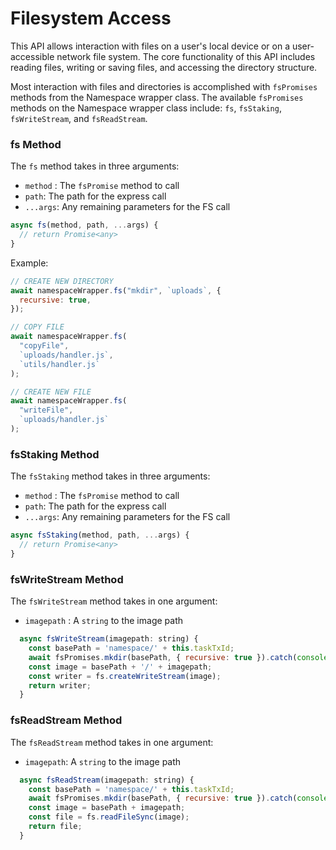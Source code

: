 
# Filesystem Access

<Description
  text="The File System Access API allows read, write and file management
  capabilities."
/>

This API allows interaction with files on a user's local device or on a user-accessible network file system. The core functionality of this API includes reading files, writing or saving files, and accessing the directory structure.

Most interaction with files and directories is accomplished with `fsPromises` methods from the Namespace wrapper class. The available `fsPromises` methods on the Namespace wrapper class include: `fs`, `fsStaking`, `fsWriteStream`, and `fsReadStream`.

### fs Method

The `fs` method takes in three arguments:

* `method` : The `fsPromise` method to call
* `path`: The path for the express call
* `...args`: Any remaining parameters for the FS call

```typescript
async fs(method, path, ...args) {
  // return Promise<any>
}
```

Example:

```javascript
// CREATE NEW DIRECTORY
await namespaceWrapper.fs("mkdir", `uploads`, {
  recursive: true,
});

// COPY FILE
await namespaceWrapper.fs(
  "copyFile",
  `uploads/handler.js`,
  `utils/handler.js`
);

// CREATE NEW FILE
await namespaceWrapper.fs(
  "writeFile",
  `uploads/handler.js`
);
```

### fsStaking Method

The `fsStaking` method takes in three arguments:

* `method` : The `fsPromise` method to call
* `path`: The path for the express call
* `...args`: Any remaining parameters for the FS call

```javascript
async fsStaking(method, path, ...args) {
  // return Promise<any>
}
```

### fsWriteStream Method

The `fsWriteStream` method takes in one argument:

* `imagepath` : A `string` to the image path

```javascript
  async fsWriteStream(imagepath: string) {
    const basePath = 'namespace/' + this.taskTxId;
    await fsPromises.mkdir(basePath, { recursive: true }).catch(console.error);
    const image = basePath + '/' + imagepath;
    const writer = fs.createWriteStream(image);
    return writer;
  }
```

### fsReadStream Method

The `fsReadStream` method takes in one argument:

* `imagepath`: A `string` to the image path

```javascript
  async fsReadStream(imagepath: string) {
    const basePath = 'namespace/' + this.taskTxId;
    await fsPromises.mkdir(basePath, { recursive: true }).catch(console.error);
    const image = basePath + imagepath;
    const file = fs.readFileSync(image);
    return file;
  }
```
